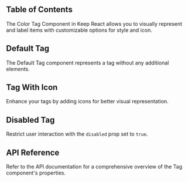 
## Table of Contents

The Color Tag Component in Keep React allows you to visually represent and label items with customizable options for style and icon.

## Default Tag

The Default Tag component represents a tag without any additional elements.

<CodeHighlightPreview github="Tag" code={DefaultTagCode}>
  <DefaultTag />
</CodeHighlightPreview>

## Tag With Icon

Enhance your tags by adding icons for better visual representation.

<CodeHighlightPreview github="Tag" code={TagWithIconCode}>
  <TagWithIcon />
</CodeHighlightPreview>

## Disabled Tag

Restrict user interaction with the `disabled` prop set to `true`.

<CodeHighlightPreview github="Tag" code={DisabledTagCode}>
  <DisabledTag />
</CodeHighlightPreview>

## API Reference

Refer to the API documentation for a comprehensive overview of the Tag component's properties.

<ComponentApi data={tagApiData} />
